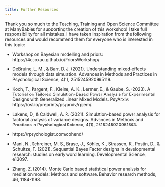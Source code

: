 ```yaml
---
title: Further Resources
---
```


Thank you so much to the Teaching, Training and Open Science Committee at ManyBabies for supporting the creation of this workshop! I take full responsibility for all mistakes. I have taken inspiration from the following resources and would recommend them for everyone who is interested in this topic:

* Workshop on Bayesian modelling and priors: https://4ccoxau.github.io/PriorsWorkshop/

* DeBruine, L. M., & Barr, D. J. (2021). Understanding mixed-effects models through data simulation. Advances in Methods and Practices in Psychological Science, 4(1), 2515245920965119.

* Koch, T., Pargent, F., Kleine, A. K., Lermer, E., & Gaube, S. (2023). A Tutorial on Tailored Simulation-Based Power Analysis for Experimental Designs with Generalized Linear Mixed Models. PsyArxiv: https://osf.io/preprints/psyarxiv/rpjem/.

* Lakens, D., & Caldwell, A. R. (2021). Simulation-based power analysis for factorial analysis of variance designs. Advances in Methods and Practices in Psychological Science, 4(1), 2515245920951503.

* https://rpsychologist.com/cohend/

* Mani, N., Schreiner, M. S., Brase, J., Köhler, K., Strassen, K., Postin, D., & Schultze, T. (2021). Sequential Bayes Factor designs in developmental research: studies on early word learning. Developmental Science, e13097.

* Zhang, Z. (2014). Monte Carlo based statistical power analysis for mediation models: Methods and software. Behavior research methods, 46, 1184-1198.